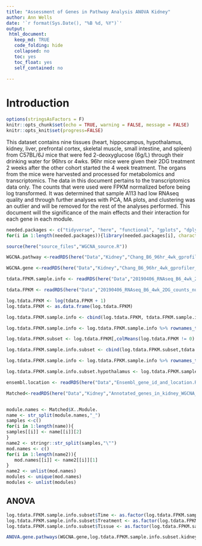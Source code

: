 ```yaml
---
title: "Assessment of Genes in Pathway Analysis ANOVA Kidney"
author: Ann Wells
date: '`r format(Sys.Date(), "%B %d, %Y")`'
output:
 html_document:
   keep_md: TRUE
   code_folding: hide
   collapsed: no
   toc: yes
   toc_float: yes
   self_contained: no
   
---
```


<link rel="stylesheet" type="text/css" href="https://cdn.datatables.net/1.10.5/css/jquery.dataTables.min.css">
<script src="https://code.jquery.com/jquery-2.1.2.min.js"></script>
<script src="https://cdn.datatables.net/1.10.5/js/jquery.dataTables.min.js"></script>

<script type="text/javascript">
         $(document).ready(function() {
             $("table").DataTable();
         } );
</script>

# Introduction

```r
options(stringsAsFactors = F)
knitr::opts_chunk$set(echo = TRUE, warning = FALSE, message = FALSE)
knitr::opts_knit$set(progress=FALSE)

```

This dataset contains nine tissues (heart, hippocampus, hypothalamus, kidney, liver, prefrontal cortex, skeletal muscle, small intestine, and spleen) from C57BL/6J mice that were fed 2-deoxyglucose (6g/L) through their drinking water for 96hrs or 4wks. 96hr mice were given their 2DG treatment 2 weeks after the other cohort started the 4 week treatment. The organs from the mice were harvested and processed for metabolomics and transcriptomics. The data in this document pertains to the transcriptomics data only. The counts that were used were FPKM normalized before being log transformed. It was determined that sample A113 had low RNAseq quality and through further analyses with PCA, MA plots, and clustering was an outlier and will be removed for the rest of the analyses performed. This document will the significance of the main effects and their interaction for each gene in each module.

```r
needed.packages <- c("tidyverse", "here", "functional", "gplots", "dplyr", "GeneOverlap", "R.utils", "reshape2","magrittr","data.table", "RColorBrewer","preprocessCore", "ARTool","emmeans", "phia", "gprofiler2","rlist", "plotly","kableExtra","foreach","doParallel","doFuture","downloadthis")
for(i in 1:length(needed.packages)){library(needed.packages[i], character.only = TRUE)}

source(here("source_files","WGCNA_source.R"))
```

```r
WGCNA.pathway <-readRDS(here("Data","Kidney","Chang_B6_96hr_4wk_gprofiler_pathway_annotation_list_kidney_WGCNA.RData"))

WGCNA.gene <-readRDS(here("Data","Kidney","Chang_B6_96hr_4wk_gprofiler_gene_annotation_list_kidney_WGCNA.RData"))

tdata.FPKM.sample.info <- readRDS(here("Data","20190406_RNAseq_B6_4wk_2DG_counts_phenotypes.RData"))

tdata.FPKM <- readRDS(here("Data","20190406_RNAseq_B6_4wk_2DG_counts_numeric.RData"))

log.tdata.FPKM <- log(tdata.FPKM + 1)
log.tdata.FPKM <- as.data.frame(log.tdata.FPKM)

log.tdata.FPKM.sample.info <- cbind(log.tdata.FPKM, tdata.FPKM.sample.info[,27238:27240])  

log.tdata.FPKM.sample.info <- log.tdata.FPKM.sample.info %>% rownames_to_column() %>% filter(rowname != "A113") %>% column_to_rownames()

log.tdata.FPKM.subset <- log.tdata.FPKM[,colMeans(log.tdata.FPKM != 0) > 0.5] 

log.tdata.FPKM.sample.info.subset <- cbind(log.tdata.FPKM.subset,tdata.FPKM.sample.info[,27238:27240])  

log.tdata.FPKM.sample.info <- log.tdata.FPKM.sample.info %>% rownames_to_column() %>% filter(rowname != "A113") %>% column_to_rownames()

log.tdata.FPKM.sample.info.subset.hypothalamus <- log.tdata.FPKM.sample.info.subset %>% rownames_to_column() %>% filter(Tissue == "Kidney") %>% column_to_rownames()

ensembl.location <- readRDS(here("Data","Ensembl_gene_id_and_location.RData"))

Matched<-readRDS(here("Data","Kidney","Annotated_genes_in_kidney_WGCNA_Chang_B6_96hr_4wk.RData"))


module.names <- Matched$X..Module.
name <- str_split(module.names,"_")
samples <-c()
for(i in 1:length(name)){
samples[[i]] <- name[[i]][2]
}  
name2 <- stringr::str_split(samples,"\"")
mod.names <- c()
for(i in 1:length(name2)){
   mod.names[[i]] <- name2[[i]][1]
}
name2 <- unlist(mod.names)
modules <- unique(mod.names)
modules <- unlist(modules)
```

## ANOVA {.tabset .tabset-fade .tabset-pills}
```r
log.tdata.FPKM.sample.info.subset$Time <- as.factor(log.tdata.FPKM.sample.info.subset$Time)
log.tdata.FPKM.sample.info.subset$Treatment <- as.factor(log.tdata.FPKM.sample.info.subset$Treatment)
log.tdata.FPKM.sample.info.subset$Tissue <- as.factor(log.tdata.FPKM.sample.info.subset$Tissue)

ANOVA.gene.pathways(WGCNA.gene,log.tdata.FPKM.sample.info.subset.kidney)
```
